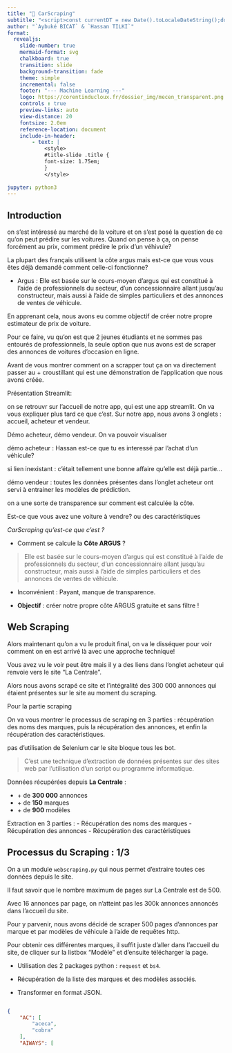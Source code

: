 ```yaml
---
title: "🚙 CarScraping"
subtitle: "<script>const currentDT = new Date().toLocaleDateString();document.write(currentDT);</script>"
author: "`Aybuké BICAT` & `Hassan TILKI`"
format:
  revealjs:
    slide-number: true
    mermaid-format: svg
    chalkboard: true
    transition: slide
    background-transition: fade
    theme: simple
    incremental: false  
    footer: "--- Machine Learning ---"
    logo: https://corentinducloux.fr/dossier_img/mecen_transparent.png
    controls : true
    preview-links: auto
    view-distance: 20
    fontsize: 2.0em
    reference-location: document
    include-in-header:
        - text: |
            <style>
            #title-slide .title {
            font-size: 1.75em;
            }
            </style>
           
jupyter: python3
---
```

 
 
 
## Introduction
 
:::{.notes}
on s'est intéressé au marché de la voiture et on s'est posé la question de ce qu'on peut prédire sur les voitures. Quand on pense à ça, on pense forcément au prix, comment prédire le prix d'un véhivule?
 
La plupart des français utilisent la côte argus mais est-ce que vous vous êtes déjà demandé comment celle-ci fonctionne?
 
- Argus :
Elle est basée sur le cours-moyen d'argus qui est constitué à l'aide de professionnels du secteur, d'un concessionnaire allant jusqu'au constructeur, mais aussi à l'aide de simples particuliers et des annonces de ventes de véhicule.
 
 
En apprenant cela, nous avons eu comme objectif de créer notre propre estimateur de prix de voiture.
 
Pour ce faire, vu qu'on est que 2 jeunes étudiants et ne sommes pas entourés de professionnels, la seule option que nus avons est de scraper des annonces de voitures d'occasion en ligne.
 
Avant de vous montrer comment on a scrapper tout ça on va directement passer au + croustillant qui est une démonstration de l'application que nous avons créée.
 
Présentation Streamlit:
 
on se retrouvr sur l'accueil de notre app, qui est une app streamlit. On va vous expliquer plus tard ce que c'est.
Sur notre app, nous avons 3 onglets : accueil, acheteur et vendeur.
 
Démo acheteur, démo vendeur.
On va pouvoir visualiser
 
démo acheteur : Hassan est-ce que tu es interessé par l'achat d'un véhicule?
 
 
si lien inexistant : c'était tellement une bonne affaire qu'elle est déjà partie...
 
démo vendeur : toutes les données présentes dans l'onglet acheteur ont servi à entrainer les modèles de prédiction.
 
on a une sorte de transparence sur comment est calculée la côte.
 
Est-ce que vous avez une voiture à vendre? ou des caractéristiques
:::
 
 
 
*CarScraping qu'est-ce que c'est ?*
 
- Comment se calcule la **Côte ARGUS** ?
 
> Elle est basée sur le cours-moyen d'argus qui est constitué à l'aide de professionnels du secteur, d'un concessionnaire allant jusqu'au constructeur, mais aussi à l'aide de simples particuliers et des annonces de ventes de véhicule.
 
- Inconvénient : Payant, manque de transparence.
 
- **Objectif** : créer notre propre côte ARGUS gratuite et sans filtre  !
 
 
 
## Web Scraping
 
:::{.notes}
Alors maintenant qu'on a vu le produit final, on va le disséquer pour voir comment on en est arrivé là avec une approche technique!
 
Vous avez vu le voir peut être mais il y a des liens dans l'onglet acheteur qui renvoie vers le site "La Centrale".
 
Alors nous avons scrapé ce site et l'intégralité des 300 000 annonces qui étaient présentes sur le site au moment du scraping.
 
Pour la partie scraping
 
 
On va vous montrer le processus de scraping en 3 parties : récupération des noms des marques, puis la récupération des annonces, et enfin la récupération des caractéristiques.
 
pas d'utilisation de Selenium car le site bloque tous les bot.
 
:::
 
> C'est une technique d'extraction de données présentes sur des sites  web par l'utilisation d'un script ou programme informatique.
 
Données récupérées depuis **La Centrale** :
 
- \+ de **300 000** annonces
- \+ de **150** marques
- \+ de **900** modèles
 
 
Extraction en 3 parties :
  - Récupération des noms des marques
  - Récupération des annonces
  - Récupération des caractéristiques
 
 
 
## Processus du Scraping : 1/3
 
:::{.notes}
 
On a un module `webscraping.py` qui nous permet d'extraire toutes ces données depuis le site.
 
 
Il faut savoir que le nombre maximum de pages sur La Centrale est de 500.
 
Avec 16 annonces par page, on n'atteint pas les 300k annonces annoncés dans l'accueil du site.
 
Pour y parvenir, nous avons décidé de scraper 500 pages d'annonces par marque et par modèles de véhicule à l'aide de requêtes http.
 
Pour obtenir ces différentes marques, il suffit juste d'aller dans l'accueil du site, de cliquer sur la listbox "Modèle" et d'ensuite télécharger la page.
 
 
 
:::
 
- Utilisation des 2 packages python : `request` et `bs4`.
 
- Récupération de la liste des marques et des modèles associés.
  
 
- Transformer en format JSON.
 
<div style="max-height: 100px; overflow-y: scroll;">
 
:::{.fragment}
```json
{
    "AC": [
        "aceca",
        "cobra"
    ],
    "AIWAYS": [
        "u5"
    ],
}
```
 
:::

## Processus du Scraping : (2/3)
:::{.notes}

Une fois qu'on a récupéré les marques, on peut maintenant à l'aide d'une boucle et de fonctions bien ficellées, extraire toutes les annonces sur le site. 
*extrait f° recup_pages()*

On va récupérer les annonces directement depuis l'url pour pouvoir pallier le problème des 500 pages maximum.

Cette fonction : `extraire_toutes_annonces()`, en contient d'autre. Ce qui permet d'iterer sur chaque marques et modeles disponible, grace au fichier JSON crée préalablement. Ensuite on effectue une requete http a l'aide de requetes (on montre l'exemple de la fonction recup_page).

:::

- Extraction de toutes les annonces disponibles sur le site à l'aide de la fonction `extract_toutes_annonces()`, elle permet :
  - d'iterer sur chaque marques et modèles de véhicule
  - d'extraire les pages correspondantes

```py
def recup_page(numero_page: int, marque: str, modele: str) -> BeautifulSoup:
    adresse = f"https://www.lacentrale.fr/listing?makesModelsCommercialNames={marque.upper()}%3A{modele.upper()}&options=&page={numero_page}"
    ...
    requete = rq.get(url=adresse)
    page = BeautifulSoup(requete.content, "html.parser")
``` 
  - d'avoir une sortie sous forme de liste d'annonces
  
```py
def recup_annonces(page: BeautifulSoup) -> list:
    annonces = page.find_all('div', class_='searchCardContainer')
    return list(annonces)
``` 


## Processus du Scraping : (3/3)

:::{.notes}

Une fois toutes les pages récuperées, sous cette forme de liste **pointe la slide**, on récupère chacune des caractéristiques du v"hicule pour chq annonce. 
La fonction permettant de récuperer toutes les caractéristiques d'une annonce s'appelle recup_info_voitures() qui elle aussi fait appel à pls fonctions dédiées à pls caractéristiques. Ces fonctions permette à l'aide de bs4, de recuperer des information précise stocké dans certain élement de la page. 

Chacune des caractéristiques des voitures est stockée dans une dataclass `voiture`. 
:::

![](imgs/sorties_annonces.png){fig-align="center" width="0.5"}

- Extraction des caractéristiques des véhicules.

```py
def recup_informations_voiture(annonce: str) -> voiture:
    marque = recup_nom_vehicule(annonce)
    cylindre = recup_cylindre(annonce)
    annee, kilometrage, boite, energie = recup_caracteristiques(annonce)
    prix = recup_prix(annonce)
    position_marché = recup_position_marché(annonce)
    garantie = recup_garantie(annonce)
    lien = recup_href(annonce)
    return voiture(marque=marque, cylindre=cylindre, annee=annee, kilometrage=kilometrage, boite=boite, energie=energie, prix=prix, position_marché=position_marché, garantie=garantie, lien=lien)

def recup_nom_vehicule(annonce: str) -> str: 
    nom_vehicule = annonce.find_all('h2', class_='Text_Text_text Vehiculecard_Vehiculecard_title Text_Text_subtitle2')
    return nom_vehicule[0].text
```

----

Un extrait du fichier JSON obtenu : 

:::{.notes}
Et une fois le tout executé, les données sont exportés sous format brut JSON. 

le nb d'annonces étant très conséquent et l'extraction étant très longue, nous avons fait l'extraction en 4 parties. Nous avons obtenus donc  'fichiers json qu'on a fusionner en un fichier à l'aide de la f° `fusionner_fichiers_json()`. 
:::

```json
[
    {
        "marque": "CITROEN C3 III",
        "cylindre": "1.2 PURETECH 110 FEEL",
        "annee": "2019",
        "kilometrage": "10 698 km",
        "boite": "Automatique",
        "energie": "Essence",
        "prix": "15 990 €",
        "position_marché": "Bonne affaire",
        "garantie": "Garantie 12 mois",
        "lien": "https://www.lacentrale.fr/auto-occasion-annonce-69112858137.html"
    },
    ...
]

```




## Data cleaning

:::{.notes}

Une fois notre fichier json obtenue, chose inevitable nous avons des données mal renseignées, des pb de types de données mais aussi des informations à extraire de ces données brutes.

Pour récupérer le + d'informations possibles sur ces données, nous avons décidé d'utiliser la librairie polars, ce qui rend le tout très lisible et très efficace.


Dans cette partie, nous allons vous présenter rapidement les pb qu'on a rncontrées, et les fonctions qui ont servi à les règler et qui nous ont permis de nettoyer la base de données et d'avoir une BDD exploitable.


- modele_marque_generation

pb rencontré, nom de la f°, et la sortie.  (faire figurer l'ex des docstring)

:::

- 

## gazoduc

:::{.notes}
f° qui permet de faire tout le traitement automatiquement à l'aide des autres fonctions. 



export de la base en parquet : exlpiquer avantages de parquet

:::

## Machine learning


:::{.notes}
- split
- les modèles -> pourquoi avoir choisi ces modèles ? car après test, ces modèles se sont averée être meilleurs.
- les grilles de paramètres associées -> pourquoi ces grilles ? car après test, se sont les résultats qui sont sortie le plus souvent.
- trouver le meilleur modèle (CV) -> on montre la fonction 
- export du Modèle et préprocesseur
- import du modèle et utilisation pour prédiction

:::




## Streamlit


:::{.notes}
expliquer streamlit
- onglet acheteur : fonctionnement avec des requêtes, 
- onglet vendeur : import du modèle et prédictions estimation du prix 



:::
